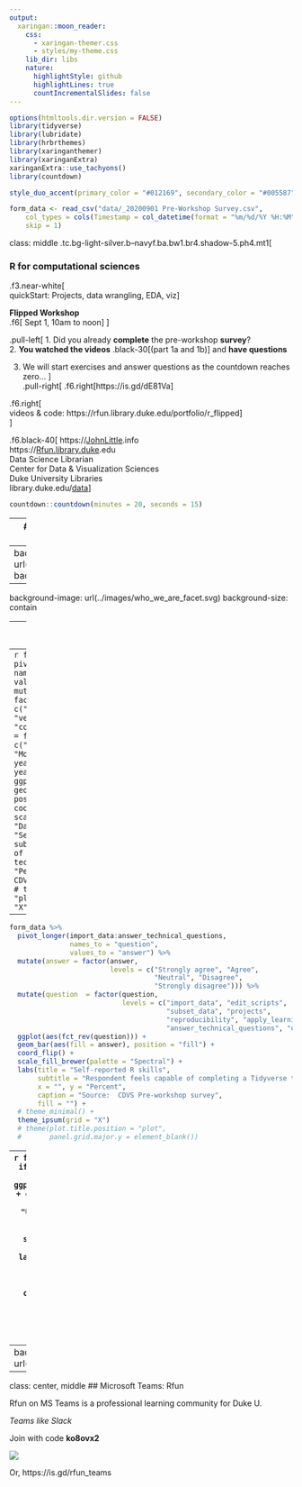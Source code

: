 ```yaml
---
output:
  xaringan::moon_reader:
    css: 
      - xaringan-themer.css
      - styles/my-theme.css 
    lib_dir: libs
    nature:
      highlightStyle: github
      highlightLines: true
      countIncrementalSlides: false
---
```

```r
options(htmltools.dir.version = FALSE)
library(tidyverse)
library(lubridate)
library(hrbrthemes)
library(xaringanthemer)
library(xaringanExtra)
xaringanExtra::use_tachyons()
library(countdown)
```

```r
style_duo_accent(primary_color = "#012169", secondary_color = "#005587")

form_data <- read_csv("data/_20200901 Pre-Workshop Survey.csv", 
    col_types = cols(Timestamp = col_datetime(format = "%m/%d/%Y %H:%M")), 
    skip = 1)
```
class: middle
.tc.bg-light-silver.b--navyf.ba.bw1.br4.shadow-5.ph4.mt1[

### R for computational sciences

.f3.near-white[  
quickStart: Projects, data wrangling, EDA, viz
]  

**Flipped Workshop**  
.f6[
Sept 1, 10am to noon
]
]  

.pull-left[
1. Did you already **complete** the pre-workshop **survey**?  
2. **You watched the videos** .black-30[(part 1a and 1b)] and **have questions** 

3. We will start exercises and answer questions as the countdown reaches zero...
]  
.pull-right[
.f6.right[https://is.gd/dE81Va]  
  
.f6.right[<br>videos & code:  https://rfun.library.duke.edu/portfolio/r_flipped]  
]  

.f6.black-40[
https://<a href = "https://johnlittle.info">JohnLittle</a>.info  
https://<a href = "https://Rfun.library.duke.edu">Rfun.library.duke</a>.edu  
Data Science Librarian  
Center for Data & Visualization Sciences  
Duke University Libraries  
library.duke.edu/<a href="https://library.duke.edu/data">data</a>]  

```r
countdown::countdown(minutes = 20, seconds = 15)
```

---
## Duke University: Land Acknowledgement

I would like to take a moment to honor the land in Durham, NC.  Duke University sits on the ancestral lands of the Shakori, Eno and Catwaba people. This institution of higher education is built on land stolen from those peoples.  These tribes were here before the colonizers arrived.  Additionally this land has borne witness to over 400 years of the enslavement, torture, and systematic mistreatment of African people and their descendants.   I wish to recognizing this history as an honest attempt to break the cycle of colonization and continued erasure of Indigenous and Black peoples.  There is value in acknowledging the history of the spaces and places we occupy.  I hope we can glimpse an understanding of these histories by recognizing our origins and collective journeys.

---
background-image: url(../images/who_we_are.svg)
background-size: contain

---
background-image: url(../images/who_we_are_facet.svg)
background-size: contain

---
```r
response_rate <- length(form_data) / 80

form_data %>% 
  mutate(day = lubridate::yday(Timestamp)) %>%
  count(day) %>% 
  ggplot(aes(day, n)) +
  geom_line() +
  geom_point() +
  scale_y_continuous(minor_breaks = NULL) +
  scale_x_continuous(minor_breaks = NULL, 
                     breaks = seq(238, 244, 1),
                     labels = c("Tue", "Wed", "Thu", "Fri", "Sat", "Sun", "Mon")) +
  ylim(0,8) +
  labs(title = "Response rate over time",
       subtitle = "n = 22 ; Resposne rate: 28%", y = "",
       caption = "Source:  CDVS Pre-workshop survey") 


```

---
```r
form_data %>% 
  pivot_longer(coder:shell_cli, names_to = "question", values_to = "answer") %>% 
  mutate(question = factor(question, levels = c("rdbms", "shell_cli", 
                                                "version_control", "models", "coder"))) %>% 
  mutate(answer = factor(answer, levels = c("Daily", "Weekly", "Monthly",
                                            "Several Times per year",
                                            "Less than once per year",
                                            "Never"))) %>% 
  ggplot(aes(question)) +
  geom_bar(aes(fill = answer), position = "fill") +
  coord_flip() +
  scale_fill_brewer(palette = "Dark2") +
  labs(title = "Self-reported tool usage",
       subtitle = "Respondent's use of a tool / technology / technique",
       x = "", y = "Percent",
       caption = "Source:  CDVS Pre-workshop survey") +
  # theme(plot.title.position = "plot")
  theme_ipsum(grid = "X")
```

---
```r
form_data %>% 
  pivot_longer(import_data:answer_technical_questions, 
               names_to = "question", 
               values_to = "answer") %>% 
  mutate(answer = factor(answer, 
                         levels = c("Strongly agree", "Agree", 
                                    "Neutral", "Disagree", 
                                    "Strongly disagree"))) %>%
  mutate(question  = factor(question,
                            levels = c("import_data", "edit_scripts",
                                       "subset_data", "projects",
                                       "reproducibility", "apply_learning",
                                       "answer_technical_questions", "overcome_problems"))) %>%
  ggplot(aes(fct_rev(question))) +
  geom_bar(aes(fill = answer), position = "fill") +
  coord_flip() +
  scale_fill_brewer(palette = "Spectral") +
  labs(title = "Self-reported R skills",
       subtitle = "Respondent feels capable of completing a Tidyverse task",
       x = "", y = "Percent",
       caption = "Source:  CDVS Pre-workshop survey",
       fill = "") +
  # theme_minimal() +
  theme_ipsum(grid = "X") 
  # theme(plot.title.position = "plot",
  #       panel.grid.major.y = element_blank()) 
```
---
```r
form_data %>% 
  mutate(data_mgt = if_else(data_mgt == "Nor sure", "Not Sure", data_mgt)) %>% 
  ggplot(aes(fct_infreq(data_mgt))) +
  geom_bar() +
  geom_bar(data = . %>% filter(data_mgt == "Unsatisfied"), aes(data_mgt), fill = "dark orange") + 
  scale_y_continuous(breaks = seq(0, 10, 3), minor_breaks = NULL) +
  theme_minimal() +
  labs(title = "Satisfaction with current Data Management workflow",
       subtitle = "self reported",
       x = "", y = "",
       caption = "Source:  CDVS Pre-workshop survey") +
  theme_minimal() +
  theme(plot.title.position = "plot",
        panel.grid.major.x = element_blank())
```

```r
plot_theme_alt <- form_data %>%
  mutate(data_mgt = if_else(data_mgt == "Nor sure", "Not Sure", data_mgt)) %>% 
  ggplot(aes(fct_infreq(data_mgt))) +
  geom_bar() +
  geom_bar(data = . %>% filter(data_mgt == "Unsatisfied"), aes(data_mgt), fill = "dark orange") + 
  scale_y_continuous(breaks = seq(0, 10, 3), minor_breaks = NULL) +
  theme_ft_rc(grid = "Y")  +
  labs(title = "Satisfaction with current Data Management workflow",
       subtitle = "self reported",
       x = "", y = "",
       caption = "Source:  CDVS Pre-workshop survey") #+
  # theme(plot.title.position = "plot",
  #       panel.grid.major.x = element_blank())

ggsave("images/plot_theme_alt.svg")
```


---
background-image: url(images/plot_theme_alt.svg)

---
class: center, middle
## Microsoft Teams: Rfun

Rfun on MS Teams is a professional learning community for Duke U.

_Teams like Slack_

Join with code **ko8ovx2**

![](images/teams-join-or-create-team.png)

Or, https://is.gd/rfun_teams



